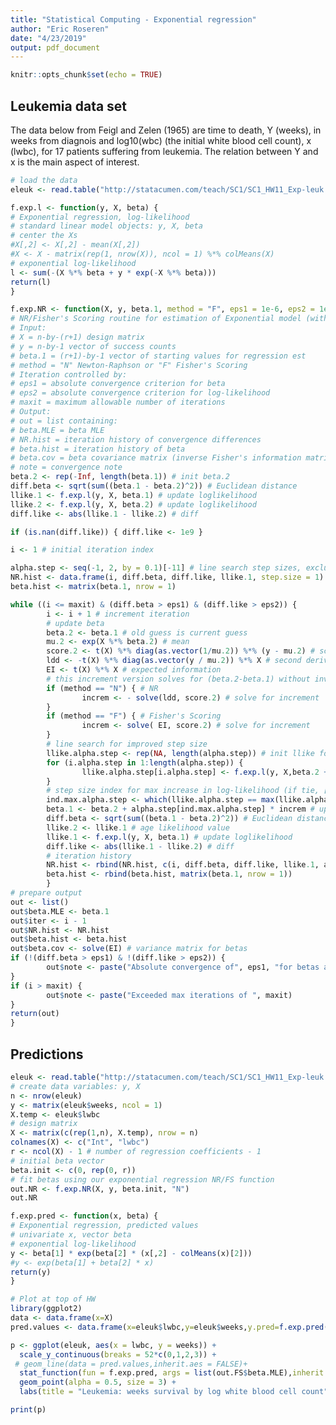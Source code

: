 ```yaml
---
title: "Statistical Computing - Exponential regression"
author: "Eric Roseren"
date: "4/23/2019"
output: pdf_document
---
```


```r
knitr::opts_chunk$set(echo = TRUE)
```
## Leukemia data set

The data below from Feigl and Zelen (1965) are time to death, Y (weeks), in weeks from
diagnois and log10(wbc) (the initial white blood cell count), x (lwbc), for 17 patients
suffering from leukemia. The relation between Y and x is the main aspect of interest.

```r
# load the data
eleuk <- read.table("http://statacumen.com/teach/SC1/SC1_HW11_Exp-leuk.dat", header = TRUE)
```

```r
f.exp.l <- function(y, X, beta) {
# Exponential regression, log-likelihood
# standard linear model objects: y, X, beta
# center the Xs
#X[,2] <- X[,2] - mean(X[,2])
#X <- X - matrix(rep(1, nrow(X)), ncol = 1) %*% colMeans(X)
# exponential log-likelihood
l <- sum(-(X %*% beta + y * exp(-X %*% beta)))
return(l)
}
```


```r
f.exp.NR <- function(X, y, beta.1, method = "F", eps1 = 1e-6, eps2 = 1e-7, maxit = 100) {
# NR/Fisher's Scoring routine for estimation of Exponential model (with line search)
# Input:
# X = n-by-(r+1) design matrix
# y = n-by-1 vector of success counts
# beta.1 = (r+1)-by-1 vector of starting values for regression est
# method = "N" Newton-Raphson or "F" Fisher's Scoring
# Iteration controlled by:
# eps1 = absolute convergence criterion for beta
# eps2 = absolute convergence criterion for log-likelihood
# maxit = maximum allowable number of iterations
# Output:
# out = list containing:
# beta.MLE = beta MLE
# NR.hist = iteration history of convergence differences
# beta.hist = iteration history of beta
# beta.cov = beta covariance matrix (inverse Fisher's information matrix at MLE)
# note = convergence note
beta.2 <- rep(-Inf, length(beta.1)) # init beta.2
diff.beta <- sqrt(sum((beta.1 - beta.2)^2)) # Euclidean distance
llike.1 <- f.exp.l(y, X, beta.1) # update loglikelihood
llike.2 <- f.exp.l(y, X, beta.2) # update loglikelihood
diff.like <- abs(llike.1 - llike.2) # diff

if (is.nan(diff.like)) { diff.like <- 1e9 }

i <- 1 # initial iteration index

alpha.step <- seq(-1, 2, by = 0.1)[-11] # line search step sizes, excluding 0
NR.hist <- data.frame(i, diff.beta, diff.like, llike.1, step.size = 1) # iteration history
beta.hist <- matrix(beta.1, nrow = 1)

while ((i <= maxit) & (diff.beta > eps1) & (diff.like > eps2)) {
        i <- i + 1 # increment iteration
        # update beta
        beta.2 <- beta.1 # old guess is current guess
        mu.2 <- exp(X %*% beta.2) # mean
        score.2 <- t(X) %*% diag(as.vector(1/mu.2)) %*% (y - mu.2) # score function, first derivative
        ldd <- -t(X) %*% diag(as.vector(y / mu.2)) %*% X # second derivative
        EI <- t(X) %*% X # expected information
        # this increment version solves for (beta.2-beta.1) without inverting Information
        if (method == "N") { # NR
                increm <- - solve(ldd, score.2) # solve for increment
        }
        if (method == "F") { # Fisher's Scoring
                increm <- solve( EI, score.2) # solve for increment
        }
        # line search for improved step size
        llike.alpha.step <- rep(NA, length(alpha.step)) # init llike for line search
        for (i.alpha.step in 1:length(alpha.step)) {
                llike.alpha.step[i.alpha.step] <- f.exp.l(y, X,beta.2 + alpha.step[i.alpha.step] * increm)
        }
        # step size index for max increase in log-likelihood (if tie, [1] takes first)
        ind.max.alpha.step <- which(llike.alpha.step == max(llike.alpha.step))[1]
        beta.1 <- beta.2 + alpha.step[ind.max.alpha.step] * increm # update beta
        diff.beta <- sqrt(sum((beta.1 - beta.2)^2)) # Euclidean distance
        llike.2 <- llike.1 # age likelihood value
        llike.1 <- f.exp.l(y, X, beta.1) # update loglikelihood
        diff.like <- abs(llike.1 - llike.2) # diff
        # iteration history
        NR.hist <- rbind(NR.hist, c(i, diff.beta, diff.like, llike.1, alpha.step[ind.max.alpha.step]))
        beta.hist <- rbind(beta.hist, matrix(beta.1, nrow = 1))
        }
# prepare output
out <- list()
out$beta.MLE <- beta.1
out$iter <- i - 1
out$NR.hist <- NR.hist
out$beta.hist <- beta.hist
out$beta.cov <- solve(EI) # variance matrix for betas
if (!(diff.beta > eps1) & !(diff.like > eps2)) {
        out$note <- paste("Absolute convergence of", eps1, "for betas and",eps2, "for log-likelihood satisfied")
}
if (i > maxit) {
        out$note <- paste("Exceeded max iterations of ", maxit)
}
return(out)
}
```



## Predictions

```r
eleuk <- read.table("http://statacumen.com/teach/SC1/SC1_HW11_Exp-leuk.dat", header = TRUE)
# create data variables: y, X
n <- nrow(eleuk)
y <- matrix(eleuk$weeks, ncol = 1)
X.temp <- eleuk$lwbc
# design matrix
X <- matrix(c(rep(1,n), X.temp), nrow = n)
colnames(X) <- c("Int", "lwbc")
r <- ncol(X) - 1 # number of regression coefficients - 1
# initial beta vector
beta.init <- c(0, rep(0, r))
# fit betas using our exponential regression NR/FS function
out.NR <- f.exp.NR(X, y, beta.init, "N")
out.NR
```


```r
f.exp.pred <- function(x, beta) {
# Exponential regression, predicted values
# univariate x, vector beta
# exponential log-likelihood
y <- beta[1] * exp(beta[2] * (x[,2] - colMeans(x)[2]))
#y <- exp(beta[1] + beta[2] * x)
return(y)
}
```


```r
# Plot at top of HW
library(ggplot2)
data <- data.frame(x=X)
pred.values <- data.frame(x=eleuk$lwbc,y=eleuk$weeks,y.pred=f.exp.pred(X,out.FS$beta.MLE))

p <- ggplot(eleuk, aes(x = lwbc, y = weeks)) +
  scale_y_continuous(breaks = 52*c(0,1,2,3)) +
 # geom_line(data = pred.values,inherit.aes = FALSE)+
  stat_function(fun = f.exp.pred, args = list(out.FS$beta.MLE),inherit.aes = F,color = 'red') +
  geom_point(alpha = 0.5, size = 3) +
  labs(title = "Leukemia: weeks survival by log white blood cell count")

print(p)
```

